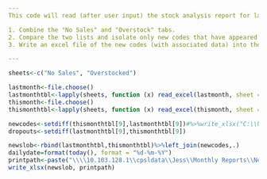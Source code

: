 ---
This code will read (after user input) the stock analysis report for last month and this month, then perfomr the below steps.

1. Combine the "No Sales" and "Overstock" tabs.
2. Compare the two lists and isolate only new codes that have appeared in the current month.
3. Write an excel file of the new codes (with associated data) into the 'Jess/Monthly Reports' folder with today's date.

---


```{r file.reader, include = FALSE}
sheets<-c("No Sales", "Overstocked")

lastmonth<-file.choose()
lastmonthtbl<-lapply(sheets, function (x) read_excel(lastmonth, sheet = x))%>%reduce(full_join)%>%as_tibble()
thismonth<-file.choose()
thismonthtbl<-lapply(sheets, function (x) read_excel(thismonth, sheet = x))%>%reduce(full_join)%>%as_tibble()

newcodes<-setdiff(thismonthtbl[9],lastmonthtbl[9])#%>%write_xlsx("C:\\Users\\Darren\\Desktop\\Slob changes.xlsx")
dropouts<-setdiff(lastmonthtbl[9],thismonthtbl[9])

newslob<-rbind(lastmonthtbl,thismonthtbl)%>%left_join(newcodes,.)
dailydate=format(today(), format = "%d-%m-%Y")
printpath<-paste("\\\\10.103.128.1\\cpsldata\\Jess\\Monthly Reports\\New Slob ",dailydate,".xlsx")
write_xlsx(newslob, printpath)
```

